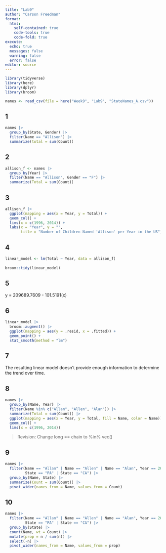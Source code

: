 ```yaml
---
title: "Lab9"
author: "Carson Freedman"
format: 
  html:
    self-contained: true
    code-tools: true
    code-fold: true
execute:
  echo: true
  messages: false
  warning: false
  error: false
editor: source
---
```


```r
library(tidyverse)
library(here)
library(dplyr)
library(broom)
```

```r
names <- read_csv(file = here("Week9", "Lab9", "StateNames_A.csv"))
```

## 1
```r
names |>
  group_by(State, Gender) |>
  filter(Name == "Allison") |>
  summarize(total = sum(Count))
```


## 2
```r
allison_f <- names |>
  group_by(Year) |>
  filter(Name == "Allison", Gender == "F") |>
  summarize(Total = sum(Count))
```

## 3
```r
allison_f |>
  ggplot(mapping = aes(x = Year, y = Total)) +
  geom_col() +
  lims(x = c(1996, 2014)) +
  labs(x = "Year", y = "", 
       title = "Number of Children Named 'Allison' per Year in the US")
```

## 4
```r
linear_model <- lm(Total ~ Year, data = allison_f)
  
broom::tidy(linear_model)
```

## 5
y = 209689.7609 - 101.5191(x)

## 6
```r
linear_model |> 
  broom::augment() |> 
  ggplot(mapping = aes(y = .resid, x = .fitted)) +
  geom_point() +
  stat_smooth(method = "lm")
```

## 7
The resulting linear model doesn't provide enough information to determine the
trend over time.


## 8
```r
names |>
  group_by(Name, Year) |>
  filter(Name %in% c("Allan", "Allen", "Alan")) |>
  summarize(Total = sum(Count)) |>
  ggplot(mapping = aes(x = Year, y = Total, fill = Name, color = Name)) +
  geom_col() +
  lims(x = c(1996, 2014))
```

> Revision: Change long == chain to %in% vec()

## 9
```r
names |>
  filter(Name == "Allan" | Name == "Allen" | Name == "Alan", Year == 2000,
         State == "PA" | State == "CA") |>
  group_by(Name, State) |>
  summarize(Count = sum(Count)) |>
  pivot_wider(names_from = Name, values_from = Count)
```

## 10
```r
names |>
  filter(Name == "Allan" | Name == "Allen" | Name == "Alan", Year == 2000,
         State == "PA" | State == "CA") |>
  group_by(State) |>
  count(Name, wt = Count) |>
  mutate(prop = n / sum(n)) |>
  select(-n) |> 
  pivot_wider(names_from = Name, values_from = prop)
```

